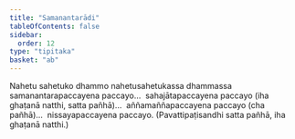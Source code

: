 ```yaml
---
title: "Samanantarādi"
tableOfContents: false
sidebar:
  order: 12
type: "tipitaka"
basket: "ab"
---
```



<DynamicBreadcrumb />

<Division number="180">

<Paragraph number="495">
Nahetu sahetuko dhammo nahetusahetukassa dhammassa samanantarapaccayena paccayo…  sahajātapaccayena paccayo (iha ghaṭanā natthi, satta pañhā)…  aññamaññapaccayena paccayo (cha pañhā)…  nissayapaccayena paccayo. (Pavattipaṭisandhi satta pañhā, iha ghaṭanā natthi.)
</Paragraph>
</Division>